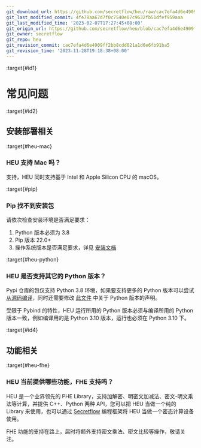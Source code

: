 ```yaml
---
git_download_url: https://github.com/secretflow/heu/raw/cac7efa4d6e4909ff2bb8cdd021a1d6e6fb91ba5/docs/getting_started/faq.rst
git_last_modified_commit: 4fe78aa67d7f0c7540e07c9632fb51dfef959aaa
git_last_modified_time: '2023-02-07T17:27:45+08:00'
git_origin_url: https://github.com/secretflow/heu/blob/cac7efa4d6e4909ff2bb8cdd021a1d6e6fb91ba5/docs/getting_started/faq.rst
git_owner: secretflow
git_repo: heu
git_revision_commit: cac7efa4d6e4909ff2bb8cdd021a1d6e6fb91ba5
git_revision_time: '2023-11-28T19:18:38+08:00'
---
```


:target{#id1}

# 常见问题

:target{#id2}

## 安装部署相关

:target{#heu-mac}

### HEU 支持 Mac 吗？

支持，HEU 同时支持基于 Intel 和 Apple Silicon CPU 的 macOS。

:target{#pip}

### Pip 找不到安装包

请依次检查安装环境是否满足要求：

1. Python 版本必须为 3.8
2. Pip 版本 22.0+
3. 操作系统版本是否满足要求，详见 [安装文档](installation.mdx)

:target{#heu-python}

### HEU 是否支持其它的 Python 版本？

Pypi 仓库的包仅支持 Python 3.8 环境，如果要支持更多的 Python 版本可以尝试 [从源码编译](installation.mdx)，同时还需要修改 [此文件](https://github.com/secretflow/heu/blob/main/heu/pylib/BUILD.bazel) 中关于 Python 版本的声明。

受限于 Pybind 的特性，HEU 运行所用的 Python 版本必须与编译所用的 Python 版本一致，例如编译用的是 Python 3.10 版本，运行也必须在 Python 3.10 下。

:target{#id4}

## 功能相关

:target{#heu-fhe}

### HEU 当前提供哪些功能，FHE 支持吗？

HEU 是一个业界领先的 PHE Library，支持加解密、明密文加减法、密文-明文乘法等计算，并提供 C++、Python 两种 API，您可以把 HEU 当做一个纯的 Library 来使用，也可以通过 [Secretflow](https://github.com/secretflow/secretflow) 编程框架将 HEU 当做一个密态计算设备使用。

FHE 功能的支持在路上，届时将额外支持密文乘法、密文比较等操作，敬请关注。
